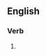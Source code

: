 ==English==

===Verb===
{{head|en|verb form}}

# {{present participle of|en|cry blue murder|nocat=1}}